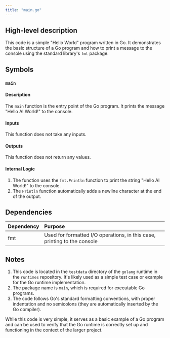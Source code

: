 ```yaml
---
title: "main.go"
---
```


## High-level description
This code is a simple "Hello World" program written in Go. It demonstrates the basic structure of a Go program and how to print a message to the console using the standard library's `fmt` package.

## Symbols

### `main`
#### Description
The `main` function is the entry point of the Go program. It prints the message "Hello AI World!" to the console.

#### Inputs
This function does not take any inputs.

#### Outputs
This function does not return any values.

#### Internal Logic
1. The function uses the `fmt.Println` function to print the string "Hello AI World!" to the console.
2. The `Println` function automatically adds a newline character at the end of the output.

## Dependencies
| Dependency | Purpose |
|:-----------|:--------|
| fmt | Used for formatted I/O operations, in this case, printing to the console |

## Notes
1. This code is located in the `testdata` directory of the `golang` runtime in the `runtimes` repository. It's likely used as a simple test case or example for the Go runtime implementation.
2. The package name is `main`, which is required for executable Go programs.
3. The code follows Go's standard formatting conventions, with proper indentation and no semicolons (they are automatically inserted by the Go compiler).

While this code is very simple, it serves as a basic example of a Go program and can be used to verify that the Go runtime is correctly set up and functioning in the context of the larger project.